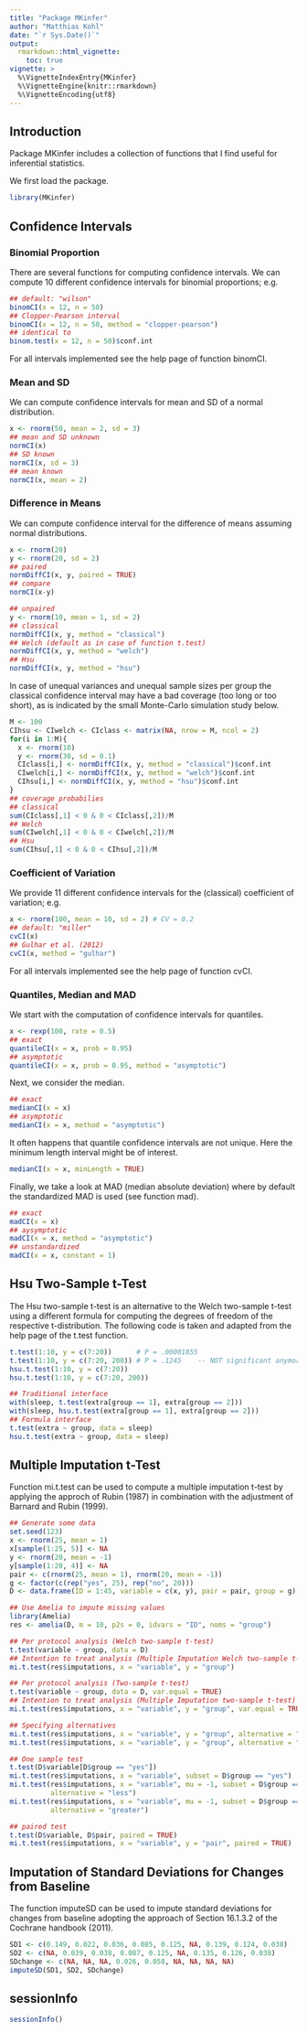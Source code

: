 ```yaml
---
title: "Package MKinfer"
author: "Matthias Kohl"
date: "`r Sys.Date()`"
output: 
  rmarkdown::html_vignette:
    toc: true
vignette: >
  %\VignetteIndexEntry{MKinfer}
  %\VignetteEngine{knitr::rmarkdown}
  %\VignetteEncoding{utf8}
---
```



## Introduction  
Package MKinfer includes a collection of functions that I find useful for inferential statistics.

We first load the package.
```r
library(MKinfer)
```


## Confidence Intervals
### Binomial Proportion
There are several functions for computing confidence intervals. We can compute
10 different confidence intervals for binomial proportions; e.g.
```r
## default: "wilson"
binomCI(x = 12, n = 50)
## Clopper-Pearson interval
binomCI(x = 12, n = 50, method = "clopper-pearson")
## identical to 
binom.test(x = 12, n = 50)$conf.int
```

For all intervals implemented see the help page of function binomCI.


### Mean and SD
We can compute confidence intervals for mean and SD of a normal distribution.
```r
x <- rnorm(50, mean = 2, sd = 3)
## mean and SD unknown
normCI(x)
## SD known
normCI(x, sd = 3)
## mean known
normCI(x, mean = 2)
```


### Difference in Means
We can compute confidence interval for the difference of means assuming 
normal distributions.
```r
x <- rnorm(20)
y <- rnorm(20, sd = 2)
## paired
normDiffCI(x, y, paired = TRUE)
## compare
normCI(x-y)

## unpaired
y <- rnorm(10, mean = 1, sd = 2)
## classical
normDiffCI(x, y, method = "classical")
## Welch (default as in case of function t.test)
normDiffCI(x, y, method = "welch")
## Hsu
normDiffCI(x, y, method = "hsu")
```

In case of unequal variances and unequal sample sizes per group the classical
confidence interval may have a bad coverage (too long or too short), as is 
indicated by the small Monte-Carlo simulation study below.
```r
M <- 100
CIhsu <- CIwelch <- CIclass <- matrix(NA, nrow = M, ncol = 2)
for(i in 1:M){
  x <- rnorm(10)
  y <- rnorm(30, sd = 0.1)
  CIclass[i,] <- normDiffCI(x, y, method = "classical")$conf.int
  CIwelch[i,] <- normDiffCI(x, y, method = "welch")$conf.int
  CIhsu[i,] <- normDiffCI(x, y, method = "hsu")$conf.int
}
## coverage probabilies
## classical
sum(CIclass[,1] < 0 & 0 < CIclass[,2])/M
## Welch
sum(CIwelch[,1] < 0 & 0 < CIwelch[,2])/M
## Hsu
sum(CIhsu[,1] < 0 & 0 < CIhsu[,2])/M
```


### Coefficient of Variation
We provide 11 different confidence intervals for the (classical) coefficient 
of variation; e.g.
```r
x <- rnorm(100, mean = 10, sd = 2) # CV = 0.2
## default: "miller"
cvCI(x)
## Gulhar et al. (2012)
cvCI(x, method = "gulhar")
```

For all intervals implemented see the help page of function cvCI.


### Quantiles, Median and MAD
We start with the computation of confidence intervals for quantiles.
```r
x <- rexp(100, rate = 0.5)
## exact
quantileCI(x = x, prob = 0.95)
## asymptotic
quantileCI(x = x, prob = 0.95, method = "asymptotic")
```

Next, we consider the median.
```r
## exact
medianCI(x = x)
## asymptotic
medianCI(x = x, method = "asymptotic")
```

It often happens that quantile confidence intervals are not unique. Here the
minimum length interval might be of interest.
```r
medianCI(x = x, minLength = TRUE)
```

Finally, we take a look at MAD (median absolute deviation) where by default 
the standardized MAD is used (see function mad).
```r
## exact
madCI(x = x)
## aysymptotic
madCI(x = x, method = "asymptotic")
## unstandardized
madCI(x = x, constant = 1)
```



## Hsu Two-Sample t-Test
The Hsu two-sample t-test is an alternative to the Welch two-sample t-test using
a different formula for computing the degrees of freedom of the respective 
t-distribution. The following code is taken and adapted from the help page of
the t.test function.
```r
t.test(1:10, y = c(7:20))      # P = .00001855
t.test(1:10, y = c(7:20, 200)) # P = .1245    -- NOT significant anymore
hsu.t.test(1:10, y = c(7:20))
hsu.t.test(1:10, y = c(7:20, 200))

## Traditional interface
with(sleep, t.test(extra[group == 1], extra[group == 2]))
with(sleep, hsu.t.test(extra[group == 1], extra[group == 2]))
## Formula interface
t.test(extra ~ group, data = sleep)
hsu.t.test(extra ~ group, data = sleep)
```


## Multiple Imputation t-Test
Function mi.t.test can be used to compute a multiple imputation t-test by applying
the approch of Rubin (1987) in combination with the adjustment of 
Barnard and Rubin (1999).
```r
## Generate some data
set.seed(123)
x <- rnorm(25, mean = 1)
x[sample(1:25, 5)] <- NA
y <- rnorm(20, mean = -1)
y[sample(1:20, 4)] <- NA
pair <- c(rnorm(25, mean = 1), rnorm(20, mean = -1))
g <- factor(c(rep("yes", 25), rep("no", 20)))
D <- data.frame(ID = 1:45, variable = c(x, y), pair = pair, group = g)

## Use Amelia to impute missing values
library(Amelia)
res <- amelia(D, m = 10, p2s = 0, idvars = "ID", noms = "group")

## Per protocol analysis (Welch two-sample t-test)
t.test(variable ~ group, data = D)
## Intention to treat analysis (Multiple Imputation Welch two-sample t-test)
mi.t.test(res$imputations, x = "variable", y = "group")

## Per protocol analysis (Two-sample t-test)
t.test(variable ~ group, data = D, var.equal = TRUE)
## Intention to treat analysis (Multiple Imputation two-sample t-test)
mi.t.test(res$imputations, x = "variable", y = "group", var.equal = TRUE)

## Specifying alternatives
mi.t.test(res$imputations, x = "variable", y = "group", alternative = "less")
mi.t.test(res$imputations, x = "variable", y = "group", alternative = "greater")

## One sample test
t.test(D$variable[D$group == "yes"])
mi.t.test(res$imputations, x = "variable", subset = D$group == "yes")
mi.t.test(res$imputations, x = "variable", mu = -1, subset = D$group == "yes",
          alternative = "less")
mi.t.test(res$imputations, x = "variable", mu = -1, subset = D$group == "yes",
          alternative = "greater")

## paired test
t.test(D$variable, D$pair, paired = TRUE)
mi.t.test(res$imputations, x = "variable", y = "pair", paired = TRUE)
```


## Imputation of Standard Deviations for Changes from Baseline
The function imputeSD can be used to impute standard deviations for changes
from baseline adopting the approach of Section 16.1.3.2 of the Cochrane
handbook (2011).
```r
SD1 <- c(0.149, 0.022, 0.036, 0.085, 0.125, NA, 0.139, 0.124, 0.038)
SD2 <- c(NA, 0.039, 0.038, 0.087, 0.125, NA, 0.135, 0.126, 0.038)
SDchange <- c(NA, NA, NA, 0.026, 0.058, NA, NA, NA, NA)
imputeSD(SD1, SD2, SDchange)
```


## sessionInfo
```r
sessionInfo()
```
